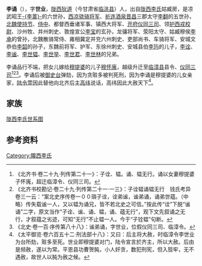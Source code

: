 '''李诵'''（{{bd|？||？||}}），字'''世业'''，[[陇西郡|陇西]][[狄道县|狄道]]（今甘肃省[[临洮县|临洮县]]）人，出自[[陇西李氏|陇西李氏]]姑臧房，是凉武昭王[[李暠|-{李暠}-]]的六世孙，[[西凉|西凉]][[骁骑将军|骁骑将军]]、[[祈连郡|祈连]][[酒泉郡|酒泉]][[晋昌郡|晋昌]]三郡太守[[李翻|李翻]]的五世孙，[[北魏|北魏]][[使持节|使持节]]、[[侍中|侍中]]、都督西垂诸军事、镇西大将军、[[开府仪同三司|开府仪同三司]]、领[[护西戎校尉|护西戎校尉]]、沙州牧、并州刺史、敦煌宣公[[李宝_(北魏)|李宝]]的玄孙，龙骧将军、荥阳太守、姑臧穆侯[[李承_(北魏)|李承]]的曾孙，北魏散骑常侍、雍相冀定并兖六州刺史、吏部尚书、车骑将军、安城文恭伯[[李韶_(北魏)|李韶]]的孙子，东魏前将军、护军、东徐州刺史、安城县伯[[李玙_(北朝)|李玙]]的儿子，[[李诠|李诠]]、[[李谧|李谧]]、[[李世韫|李世韫]]、[[李世举|李世举]]、[[李世君|李世君]]、[[李世林|李世林]]的兄弟。

李诵品行不端，把女儿嫁给[[穆提婆|穆提婆]]的儿子[[穆怀廆|穆怀廆]]，越级升迁至[[临漳县|临漳县]]县令、[[仪同三司|仪同三司]]<ref>《北齐书·卷二十九·列传第二十一》：子诠、韫。诵、韫无行。诵以女妻穆提婆子怀廆，超迁临漳令、仪同三司。</ref><ref>《北齐书校勘记·卷二十九·列传第二十一·一三》：子诠韫诵韫无行　钱氏考异卷三一云：“案北史序传卷一００璵子诠，诠弟谧，谧弟诵，诵弟世蕴。（中略）传失载谧一人，又以韫为诵兄，皆不若北史之可信。”按此传“诠”下脱“谧诵”二字，原文当作“子诠、谧、诵、韫，诵、蕴无行”，观下文先叙诵之无行，才叙蕴之劣迹，可知“无行”不止韫一人。今于“子铨韫”句断。</ref><ref>《北史·卷一百·序传第八十八》：谧弟诵，字世业，位假仪同三司、临漳令。</ref>。李诵后被[[御史台|御史台]]弹劾，因为贪赃多被判死刑，因为李诵是穆提婆的儿女亲家，[[陆令萱|陆令萱]]因此替他向北齐后主[[高纬|高纬]]说话，高纬因此大赦天下<ref>《太平御览·卷六百五十二·刑法部十八》：又曰：后主将大赦，时临漳令李世业为台所劾，赃多至死。世业即穆提婆对门，陆令宣言於齐主，所以大赦。后由是频赦，遂以为常。平恩县功曹贺肫，小人奸贪，数犯刑宪，但入狴牢，无不遇赦，故世人以肫为赦之候。</ref>。

==家族==
[[陇西李氏世系图|陇西李氏世系图]]

==参考资料==
{{reflist}}

[[Category:隴西李氏|Category:隴西李氏]]